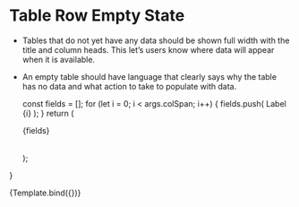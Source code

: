 
<Meta title="Components/Table" component={TableRowEmpty} />

# Table Row Empty State

- Tables that do not yet have any data should be shown full width with the title and column heads. This let’s users know where data will appear when it is available.
- An empty table should have language that clearly says why the table has no data and what action to take to populate with data.

  const fields = [];
  for (let i = 0; i < args.colSpan; i++) {
    fields.push(
      <TableCell>
        Label {i}
      </TableCell>
    );
  }
  return (
    <Table>
      <TableHead>
        <TableRow>
          {fields}
        </TableRow>
      </TableHead>
      <TableBody>
        <TableRowEmpty {...args} />
      </TableBody>
    </Table>
  );
}

<Canvas>
  <Story
    name="Table Row Empty State"
    args={{
      colSpan: 3
    }}
    argTypes={{
      colSpan: {
        description: "How many columns the empty state should span",
      },
      message: {
        description: "The text that displays in the table",
        table: {
          defaultValue: {
            summary: 'No items to display.',
          },
        },
      },
    }}
  >
    {Template.bind({})}
  </Story>
</Canvas>

<ArgsTable story="Table Row Empty State" sort="requiredFirst"/>